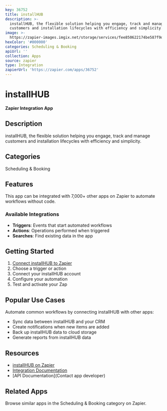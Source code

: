 ```yaml
---
key: 36752
title: installHUB
description: >-
  installHUB, the flexible solution helping you engage, track and manage
  customers and installation lifecycles with efficiency and simplicity.
image: >-
  https://zapier-images.imgix.net/storage/services/fee850622174be587f9d319cdccc17ea.png?auto=format%2Ccompress&ixlib=python-3.0.0&q=50
hexColor: '#000000'
categories: Scheduling & Booking
apiUrl: ''
collection: Apps
source: zapier
type: Integration
zapierUrl: 'https://zapier.com/apps/36752'
---
```

# installHUB

**Zapier Integration App**

## Description

installHUB, the flexible solution helping you engage, track and manage customers and installation lifecycles with efficiency and simplicity.

## Categories

Scheduling & Booking

## Features

This app can be integrated with 7,000+ other apps on Zapier to automate workflows without code.

### Available Integrations

- **Triggers**: Events that start automated workflows
- **Actions**: Operations performed when triggered
- **Searches**: Find existing data in the app

## Getting Started

1. [Connect installHUB to Zapier](https://zapier.com/apps/36752)
2. Choose a trigger or action
3. Connect your installHUB account
4. Configure your automation
5. Test and activate your Zap

## Popular Use Cases

Automate common workflows by connecting installHUB with other apps:

- Sync data between installHUB and your CRM
- Create notifications when new items are added
- Back up installHUB data to cloud storage
- Generate reports from installHUB data

## Resources

- [installHUB on Zapier](https://zapier.com/apps/36752)
- [Integration Documentation](https://zapier.com/apps/36752/integrations)
- [API Documentation](Contact app developer)

## Related Apps

Browse similar apps in the Scheduling & Booking category on Zapier.
